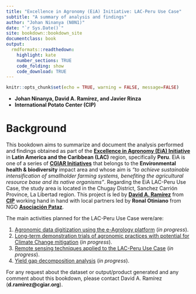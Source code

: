 ```yaml
---
title: "Excellence in Agronomy (EiA) Initiative: LAC-Peru Use Case"
subtitle: "A summary of analysis and findings"
author: "Johan Ninanya (N0N1)"
date: "`r Sys.Date()`"
site: bookdown::bookdown_site
documentclass: book
output:
  rmdformats::readthedown:
    highlight: kate
    number_sections: TRUE
    code_folding: show
    code_download: TRUE
---
```


```r
knitr::opts_chunk$set(echo = TRUE, warning = FALSE, message=FALSE)
```

- **Johan Ninanya, David A. Ramírez, and Javier Rinza**
- **International Potato Center (CIP)**

# Background {-}

This bookdown aims to summarize and document the analysis performed and findings obtained as part of the [**Excellence in Agronomy (EiA) Initiative**](https://www.cgiar.org/initiative/11-excellence-in-agronomy-eia-solutions-for-agricultural-transformation/) in **Latin America and the Caribbean (LAC)** region, specifically **Peru**. EiA is one of a series of [**CGIAR Initiatives**](https://www.cgiar.org/research/cgiar-portfolio/) that belongs to the **Environmental health & biodiversity** impact area and whose aim is *"to achieve sustainable intensification of smallholder farming systems, benefiting the agricultural resource base and its native organisms"*. Regarding the EiA LAC-Peru Use Case, the study area is located in the Chugay District, Sanchez Carrión Province, La Libertad region. This project is led by [**David A. Ramírez**](http://www.davidramirezc.com/) from [**CIP**](https://cipotato.org/) working hand in hand with local partners led by **Ronal Otiniano** from NGO [**Asociación Pataz**](https://www.asociacionpataz.org.pe/).

The main activities planned for the LAC-Peru Use Case were/are:

1. [Agronomic data digitization using the e-Agrology platform](#agronomic-data-digitization) (*in progress*). 
2. [Long-term demonstration trials of agronomic practices with potential for Climate Change mitigation](#long-term-demonstration-trials) (*in progress*).
3. [Remote sensing techniques applied to the LAC-Peru Use Case](#remote-sensing-tools) (*in progress*). 
4. [Yield gap decomposition analysis](#yield-gap-decomposition) (*in progress*).

For any request about the dataset or output/product generated and any comment about this bookdown, please contact David A. Ramírez (**d.ramirez@cgiar.org**).


